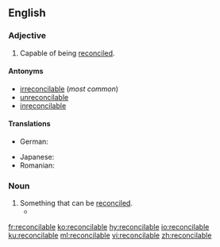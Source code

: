 ==English==

===Adjective===
{{en-adj}}

# Capable of being [[reconcile]]d.

====Antonyms====
* [[irreconcilable]] (''most common'')
* [[unreconcilable]]
* [[inreconcilable]]

====Translations====
{{trans-top|capable of being reconciled}}
* German: {{t|de|vereinbar}}
{{trans-mid}}
* Japanese: {{t|ja|和解|alt=和解できる|tr=wakai dekiru}}
* Romanian: {{t+|ro|reconciliabil|m}}
{{trans-bottom}}

===Noun===
{{en-noun}}

# Something that can be [[reconcile]]d.
#* {{quote-news|year=2009|date=May 8|author=Hassina Sherjan|title=Talked to Death|work=New York Times|url=http://www.nytimes.com/2009/05/08/opinion/08sherjan.html
|passage=This is the only way that the '''reconcilables''' will be separated from the irreconcilables.}}

[[fr:reconcilable]]
[[ko:reconcilable]]
[[hy:reconcilable]]
[[io:reconcilable]]
[[ku:reconcilable]]
[[ml:reconcilable]]
[[vi:reconcilable]]
[[zh:reconcilable]]